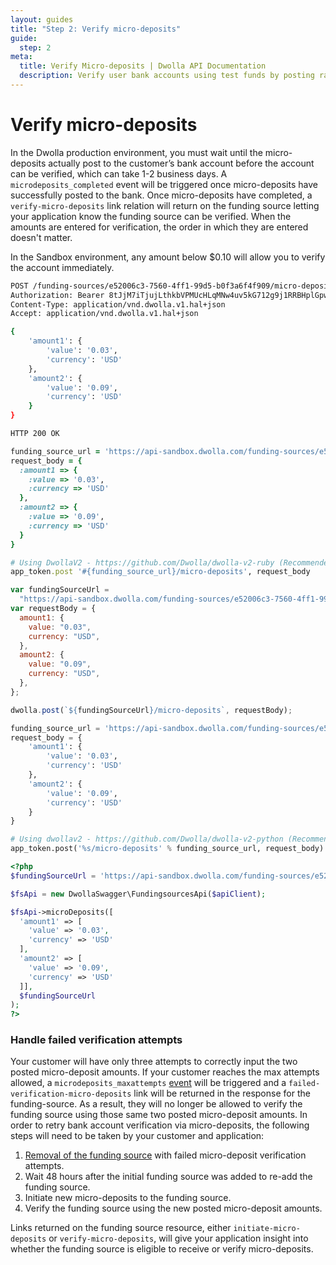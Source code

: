 ```yaml
---
layout: guides
title: "Step 2: Verify micro-deposits"
guide:
  step: 2
meta:
  title: Verify Micro-deposits | Dwolla API Documentation
  description: Verify user bank accounts using test funds by posting randomly generated amounts to your customer's account.
---
```


# Verify micro-deposits

In the Dwolla production environment, you must wait until the micro-deposits actually post to the customer’s bank account before the account can be verified, which can take 1-2 business days. A `microdeposits_completed` event will be triggered once micro-deposits have successfully posted to the bank. Once micro-deposits have completed, a `verify-micro-deposits` link relation will return on the funding source letting your application know the funding source can be verified. When the amounts are entered for verification, the order in which they are entered doesn't matter.

<AlertBar variation="info">
  In the Sandbox environment, any amount below $0.10 will allow you to verify
  the account immediately.
</AlertBar>

```bash
POST /funding-sources/e52006c3-7560-4ff1-99d5-b0f3a6f4f909/micro-deposits
Authorization: Bearer 8tJjM7iTjujLthkbVPMUcHLqMNw4uv5kG712g9j1RRBHplGpwo
Content-Type: application/vnd.dwolla.v1.hal+json
Accept: application/vnd.dwolla.v1.hal+json

{
    'amount1': {
        'value': '0.03',
        'currency': 'USD'
    },
    'amount2': {
        'value': '0.09',
        'currency': 'USD'
    }
}

HTTP 200 OK
```

```ruby
funding_source_url = 'https://api-sandbox.dwolla.com/funding-sources/e52006c3-7560-4ff1-99d5-b0f3a6f4f909'
request_body = {
  :amount1 => {
    :value => '0.03',
    :currency => 'USD'
  },
  :amount2 => {
    :value => '0.09',
    :currency => 'USD'
  }
}

# Using DwollaV2 - https://github.com/Dwolla/dwolla-v2-ruby (Recommended)
app_token.post '#{funding_source_url}/micro-deposits', request_body

```

```javascript
var fundingSourceUrl =
  "https://api-sandbox.dwolla.com/funding-sources/e52006c3-7560-4ff1-99d5-b0f3a6f4f909";
var requestBody = {
  amount1: {
    value: "0.03",
    currency: "USD",
  },
  amount2: {
    value: "0.09",
    currency: "USD",
  },
};

dwolla.post(`${fundingSourceUrl}/micro-deposits`, requestBody);
```

```python
funding_source_url = 'https://api-sandbox.dwolla.com/funding-sources/e52006c3-7560-4ff1-99d5-b0f3a6f4f909'
request_body = {
    'amount1': {
        'value': '0.03',
        'currency': 'USD'
    },
    'amount2': {
        'value': '0.09',
        'currency': 'USD'
    }
}

# Using dwollav2 - https://github.com/Dwolla/dwolla-v2-python (Recommended)
app_token.post('%s/micro-deposits' % funding_source_url, request_body)
```

```php
<?php
$fundingSourceUrl = 'https://api-sandbox.dwolla.com/funding-sources/e52006c3-7560-4ff1-99d5-b0f3a6f4f909';

$fsApi = new DwollaSwagger\FundingsourcesApi($apiClient);

$fsApi->microDeposits([
  'amount1' => [
    'value' => '0.03',
    'currency' => 'USD'
  ],
  'amount2' => [
    'value' => '0.09',
    'currency' => 'USD'
  ]],
  $fundingSourceUrl
);
?>
```

### Handle failed verification attempts

Your customer will have only three attempts to correctly input the two posted micro-deposit amounts. If your customer reaches the max attempts allowed, a `microdeposits_maxattempts` [event](https://developers.dwolla.com/api-reference/events) will be triggered and a `failed-verification-micro-deposits` link will be returned in the response for the funding-source. As a result, they will no longer be allowed to verify the funding source using those same two posted micro-deposit amounts. In order to retry bank account verification via micro-deposits, the following steps will need to be taken by your customer and application:

1. [Removal of the funding source](https://developers.dwolla.com/api-reference/funding-sources/remove) with failed micro-deposit verification attempts.
2. Wait 48 hours after the initial funding source was added to re-add the funding source.
3. Initiate new micro-deposits to the funding source.
4. Verify the funding source using the new posted micro-deposit amounts.

Links returned on the funding source resource, either `initiate-micro-deposits` or `verify-micro-deposits`, will give your application insight into whether the funding source is eligible to receive or verify micro-deposits.
